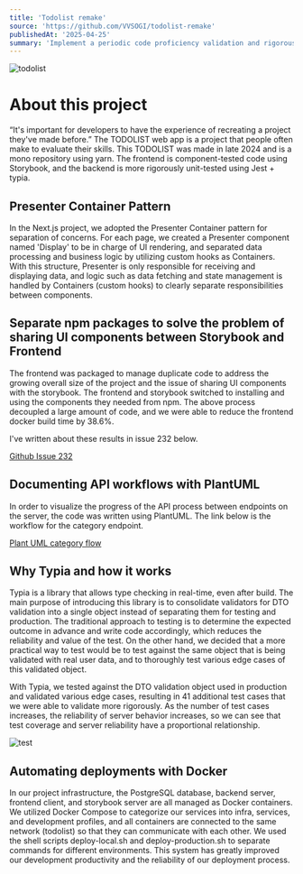 ```yaml
---
title: 'Todolist remake'
source: 'https://github.com/VVSOGI/todolist-remake'
publishedAt: '2025-04-25'
summary: 'Implement a periodic code proficiency validation and rigorous testing environment'
---
```


![todolist](/images/todolist/todolist-3.png)

# About this project

“It's important for developers to have the experience of recreating a project they've made before.” The TODOLIST web app is a project that people often make to evaluate their skills. This TODOLIST was made in late 2024 and is a mono repository using yarn. The frontend is component-tested code using Storybook, and the backend is more rigorously unit-tested using Jest + typia.

## Presenter Container Pattern

In the Next.js project, we adopted the Presenter Container pattern for separation of concerns. For each page, we created a Presenter component named 'Display' to be in charge of UI rendering, and separated data processing and business logic by utilizing custom hooks as Containers. With this structure, Presenter is only responsible for receiving and displaying data, and logic such as data fetching and state management is handled by Containers (custom hooks) to clearly separate responsibilities between components.
&nbsp;

## Separate npm packages to solve the problem of sharing UI components between Storybook and Frontend

The frontend was packaged to manage duplicate code to address the growing overall size of the project and the issue of sharing UI components with the storybook. The frontend and storybook switched to installing and using the components they needed from npm. The above process decoupled a large amount of code, and we were able to reduce the frontend docker build time by 38.6%.

I've written about these results in issue 232 below.

[Github Issue 232](https://github.com/VVSOGI/todolist-remake/issues/232)
&nbsp;

## Documenting API workflows with PlantUML

In order to visualize the progress of the API process between endpoints on the server, the code was written using PlantUML. The link below is the workflow for the category endpoint.

[Plant UML category flow](https://github.com/VVSOGI/todolist-remake/blob/main/packages/server/docs/category/category.md)
&nbsp;

## Why Typia and how it works

Typia is a library that allows type checking in real-time, even after build. The main purpose of introducing this library is to consolidate validators for DTO validation into a single object instead of separating them for testing and production. The traditional approach to testing is to determine the expected outcome in advance and write code accordingly, which reduces the reliability and value of the test. On the other hand, we decided that a more practical way to test would be to test against the same object that is being validated with real user data, and to thoroughly test various edge cases of this validated object.

With Typia, we tested against the DTO validation object used in production and validated various edge cases, resulting in 41 additional test cases that we were able to validate more rigorously. As the number of test cases increases, the reliability of server behavior increases, so we can see that test coverage and server reliability have a proportional relationship.

![test](/images/todolist/todolist-test.png)

## Automating deployments with Docker

In our project infrastructure, the PostgreSQL database, backend server, frontend client, and storybook server are all managed as Docker containers. We utilized Docker Compose to categorize our services into infra, services, and development profiles, and all containers are connected to the same network (todolist) so that they can communicate with each other. We used the shell scripts deploy-local.sh and deploy-production.sh to separate commands for different environments. This system has greatly improved our development productivity and the reliability of our deployment process.
